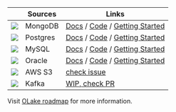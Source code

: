| | Sources | Links | 
| ---| --------| ----- |
| <img src="/img/logo/mongodb.webp"  className="mt-3"  height={20} /> |  MongoDB  | [Docs](/docs/connectors/mongodb/overview) / [Code](https://github.com/datazip-inc/olake/tree/master/drivers/mongodb) / [Getting Started](/docs/getting-started/mongodb) |
| <img src="/img/logo/postgres.webp"  className="mt-3"  height={20} /> | Postgres | [Docs](/docs/connectors/postgres/overview) / [Code](https://github.com/datazip-inc/olake/tree/master/drivers/postgres) / [Getting Started](/docs/getting-started/postgres) |
| <img src="/img/logo/mysql.webp"  className="mt-3"  height={20} /> | MySQL |   [Docs](/docs/connectors/mysql/overview) / [Code](https://github.com/datazip-inc/olake/tree/master/drivers/mysql) / [Getting Started](/docs/getting-started/mysql) | 
| <img src="/img/logo/oracle.webp"  className="mt-3"  height={20} /> | Oracle |   [Docs](/docs/connectors/oracle/overview) / [Code](https://github.com/datazip-inc/olake/tree/master/drivers/oracle) / [Getting Started](/docs/getting-started/oracle) | 
| <img src="/img/logo/s3.webp"  className="mt-3"  height={20} /> | AWS S3 |   [check issue](https://github.com/datazip-inc/olake/issues/86) | 
| <img src="/img/logo/kafka.webp"  className="mt-3"  height={20} /> | Kafka |    [WIP, check PR](https://github.com/datazip-inc/olake/pull/339) | 

Visit [OLake roadmap](/docs/roadmap) for more information.
